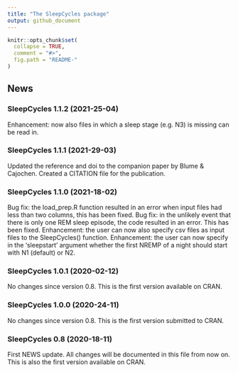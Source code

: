 ```yaml
---
title: "The SleepCycles package"
output: github_document
---
```


<!-- NEWS.md is generated from NEWS.Rmd. Please edit that file -->

```r
knitr::opts_chunk$set(
  collapse = TRUE,
  comment = "#>",
  fig.path = "README-"
)
```

## News
### SleepCycles 1.1.2 (2021-25-04)
Enhancement: now also files in which a sleep stage (e.g. N3) is missing can be read in.

### SleepCycles 1.1.1 (2021-29-03)
Updated the reference and doi to the companion paper by Blume & Cajochen.
Created a CITATION file for the publication.

### SleepCycles 1.1.0 (2021-18-02)
Bug fix: the load_prep.R function resulted in an error when input files had less than two columns, this has been fixed.
Bug fix: in the unlikely event that there is only one REM sleep episode, the code resulted in an error. This has been fixed.
Enhancement: the user can now also specify csv files as input files to the SleepCycles() function.
Enhancement: the user can now specify in the 'sleepstart' argument whether the first NREMP of a night should start with N1 (default) or N2.

### SleepCycles 1.0.1 (2020-02-12)
No changes since version 0.8. This is the first version available on CRAN.

### SleepCycles 1.0.0 (2020-24-11)
No changes since version 0.8. This is the first version submitted to CRAN.

### SleepCycles 0.8 (2020-18-11)
First NEWS update. All changes will be documented in this file from now on. 
This is also the first version available on CRAN.
